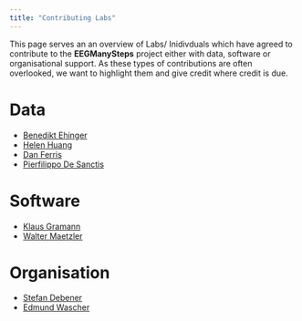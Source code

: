 ```yaml
---
title: "Contributing Labs"
---
```


This page serves an an overview of Labs/ Inidivduals which have agreed to contribute to the **EEGManySteps** project either with data, software or organisational support.
As these types of contributions are often overlooked, we want to highlight them and give credit where credit is due.

# Data
- [Benedikt Ehinger](https://benediktehinger.de/blog/science/)
- [Helen Huang](https://www.cecs.ucf.edu/faculty/helen-huang/)
- [Dan Ferris](https://bme.ufl.edu/dept-member/ferris_daniel/)
- [Pierfilippo De Sanctis](https://www.cognitiveneurolab.com/dr-pierfilippo-de-sanctis)

# Software
- [Klaus Gramann](https://www.tu.berlin/bpn)
- [Walter Maetzler](https://neurogeriatrics-kiel.com/de/)

# Organisation
- [Stefan Debener](https://uol.de/neuropsychologie/team/prof-dr-stefan-debener)
- [Edmund Wascher](https://www.ifado.de/de/forschung/ergonomie/team/edmund-wascher)